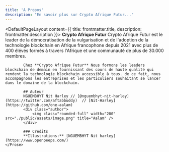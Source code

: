 ```yaml
---
title: 'A Propos'
description: "En savoir plus sur Crypto Afrique Futur..."
---
```


<DefaultPageLayout content={{ title: frontmatter.title, description: frontmatter.description }}>
    <Prose>
            **Crypto Afrique Futur** Crypto Afrique Futur est le leader de la démocratisation de la vulgarisation et de l'adoption de la technologie blockchain en Afrique francophone depuis 2021 avec plus de 400 élévés formés à travers l'Afrique et une communauté de plus de 30.000 membres.

            Chez **Crypto Afrique Futur** Nous formons les leaders blockchain de demain en fournissant des cours de haute qualité qui rendent la technologie blockchain accessible à tous. de ce fait, nous accompagnons les entreprises et les particuliers souhaitant se lancer dans le domaine de la blockchain. 

            ## Auteur
            NGUEMBHYT Nit Harley // [@nguembhyt-nit-harley](https://twitter.com/aftabbuddy)  // [Nit-Harley](https://github.com/one-aalam)
            <div class="author">
                <img class="rounded-full" width="200" src="./public/assets/image.png" title="Aalam" />
            </div>

            ### Credits
            **Illustrations:** [NGUEMBHYT Nit harley](https://www.openpeeps.com/)
    </Prose>
</DefaultPageLayout>


